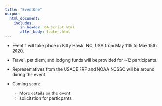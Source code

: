 ```yaml
---
title: "EventOne"
output: 
  html_document:
    includes:
       in_header: GA_Script.html
       after_body: footer.html
---
```



* Event 1 will take place in Kitty Hawk, NC, USA from May 11th to May 15th 2020. 
* Travel, per diem, and lodging funds will be provided for ~12 participants.
* Representatives from the USACE FRF and NOAA NCSSC will be around during the event.


* Coming soon: 
  + More details on the event
  + solicitation for particpants